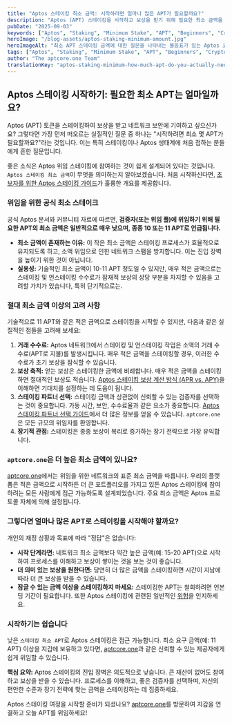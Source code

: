 ```yaml
---
title: "Aptos 스테이킹 최소 금액: 시작하려면 얼마나 많은 APT가 필요할까요?"
description: "Aptos (APT) 스테이킹을 시작하고 보상을 받기 위해 필요한 최소 금액을 알아보세요. 초보자를 위한 공식 요구 사항과 실질적인 고려 사항을 배워보세요."
pubDate: "2025-09-03"
keywords: ["Aptos", "Staking", "Minimum Stake", "APT", "Beginners", "Crypto Staking", "aptcore.one"]
heroImage: "/blog-assets/aptos-staking-minimum-amount.jpg"
heroImageAlt: "최소 APT 스테이킹 금액에 대한 질문을 나타내는 물음표가 있는 Aptos 코인"
tags: ["Aptos", "Staking", "Minimum Stake", "APT", "Beginners", "Crypto Staking", "aptcore.one"]
author: "The aptcore.one Team"
translationKey: "aptos-staking-minimum-how-much-apt-do-you-actually-need-to-start"
---
```


## Aptos 스테이킹 시작하기: 필요한 최소 APT는 얼마일까요?

Aptos (APT) 토큰을 스테이킹하여 보상을 받고 네트워크 보안에 기여하고 싶으신가요? 그렇다면 가장 먼저 떠오르는 실질적인 질문 중 하나는 "시작하려면 최소 몇 APT가 필요할까요?"라는 것입니다. 이는 특히 스테이킹이나 Aptos 생태계에 처음 접하는 분들에게 흔한 질문입니다.

좋은 소식은 Aptos 위임 스테이킹에 참여하는 것이 쉽게 설계되어 있다는 것입니다. `Aptos 스테이킹 최소 금액`이 무엇을 의미하는지 알아보겠습니다. 처음 시작하신다면, [초보자를 위한 Aptos 스테이킹 가이드](/blog/ko/aptcoreone-eseo-aptos-apt-seuteiking-eul-sijaghaneun-chobojya-gaideu)가 훌륭한 개요를 제공합니다.

### 위임을 위한 공식 최소 스테이크

공식 Aptos 문서와 커뮤니티 자료에 따르면, **검증자(또는 위임 풀)에 위임하기 위해 필요한 APT의 최소 금액은 일반적으로 매우 낮으며, 종종 10 또는 11 APT로 언급됩니다.**

* **최소 금액이 존재하는 이유:** 이 작은 최소 금액은 스테이킹 프로세스가 효율적으로 유지되도록 하고, 소액 위임으로 인한 네트워크 스팸을 방지합니다. 이는 진입 장벽을 높이기 위한 것이 아닙니다.
* **실용성:** 기술적인 최소 금액이 10-11 APT 정도일 수 있지만, 매우 적은 금액으로는 스테이킹 및 언스테이킹 수수료가 잠재적 보상의 상당 부분을 차지할 수 있음을 고려할 가치가 있습니다, 특히 단기적으로는.

### 절대 최소 금액 이상의 고려 사항

기술적으로 11 APT와 같은 적은 금액으로 스테이킹을 시작할 수 있지만, 다음과 같은 실질적인 점들을 고려해 보세요:

1. **거래 수수료:** Aptos 네트워크에서 스테이킹 및 언스테이킹 작업은 소액의 거래 수수료(APT로 지불)를 발생시킵니다. 매우 적은 금액을 스테이킹할 경우, 이러한 수수료가 초기 보상을 잠식할 수 있습니다.
2. **보상 축적:** 얻는 보상은 스테이킹한 금액에 비례합니다. 매우 적은 금액을 스테이킹하면 절대적인 보상도 적습니다. [Aptos 스테이킹 보상 계산 방식 (APR vs. APY)](/blog/ko/aptos-seuteiking-bosang-aprgwa-apyui-chaijeom-geuligo-aptcoreone-i-ileul-boyeojuneun-bangbeob)을 이해하면 기대치를 설정하는 데 도움이 됩니다.
3. **스테이킹 파트너 선택:** 스테이킹 금액과 상관없이 신뢰할 수 있는 검증자를 선택하는 것이 중요합니다. 가동 시간, 보안, 수수료율과 같은 요소가 중요합니다. [Aptos 스테이킹 파트너 선택 가이드](/blog/ko/aptos-seuteiking-pateuneo-seontaeg-aptcoreone-eulo-bosang-gwa-boan-eul-geugdaehwa-haseyo)에서 더 많은 정보를 얻을 수 있습니다. `aptcore.one`은 모든 규모의 위임자를 환영합니다.
4. **장기적 관점:** 스테이킹은 종종 보상이 복리로 증가하는 장기 전략으로 가장 유익합니다.

### `aptcore.one`은 더 높은 최소 금액이 있나요?

[aptcore.one](https://aptcore.one)에서는 위임을 위한 네트워크의 표준 최소 금액을 따릅니다. 우리의 플랫폼은 적은 금액으로 시작하든 더 큰 포트폴리오를 가지고 있든 Aptos 스테이킹에 참여하려는 모든 사람에게 접근 가능하도록 설계되었습니다. 주요 최소 금액은 Aptos 프로토콜 자체에 의해 설정됩니다.

### 그렇다면 얼마나 많은 APT로 스테이킹을 시작해야 할까요?

개인의 재정 상황과 목표에 따라 "정답"은 없습니다:

* **시작 단계라면:** 네트워크 최소 금액보다 약간 높은 금액(예: 15-20 APT)으로 시작하여 프로세스를 이해하고 보상이 쌓이는 것을 보는 것이 좋습니다.
* **더 의미 있는 보상을 원한다면:** 당연히 더 많은 금액을 스테이킹하면 시간이 지남에 따라 더 큰 보상을 받을 수 있습니다.
* **잠글 수 있는 금액 이상을 스테이킹하지 마세요:** 스테이킹한 APT는 철회하려면 언본딩 기간이 필요합니다. 또한 Aptos 스테이킹에 관련된 일반적인 [위험](/blog/ko/aptos-seuteiking-ui-wiheom-ileul-wanhwa-haneun-myeonghwaghan-gaideu)을 인지하세요.

### 시작하기는 쉽습니다

낮은 `스테이킹 최소 APT`로 Aptos 스테이킹은 접근 가능합니다. 최소 요구 금액(예: 11 APT) 이상을 지갑에 보유하고 있다면, [aptcore.one](https://aptcore.one)과 같은 신뢰할 수 있는 제공자에게 쉽게 위임할 수 있습니다.

**핵심 요약:**
Aptos 스테이킹의 진입 장벽은 의도적으로 낮습니다. 큰 재산이 없어도 참여하고 보상을 받을 수 있습니다. 프로세스를 이해하고, 좋은 검증자를 선택하며, 자신의 편안한 수준과 장기 전략에 맞는 금액을 스테이킹하는 데 집중하세요.

Aptos 스테이킹 여정을 시작할 준비가 되셨나요? [aptcore.one](https://aptcore.one)를 방문하여 지갑을 연결하고 오늘 APT를 위임하세요!